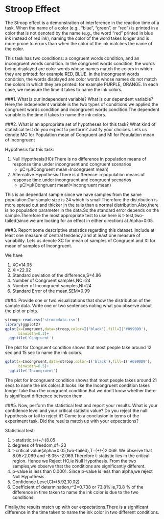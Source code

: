 
Stroop Effect
========================================================


The Stroop effect is a demonstration of interference in the reaction time of a task. When the name of a color (e.g., "blue", "green", or "red") is printed in a color that is not denoted by the name (e.g., the word "red" printed in blue ink instead of red ink), naming the color of the word takes longer and is more prone to errors than when the color of the ink matches the name of the color.

This task has two conditions: a congruent words condition, and an incongruent words condition. In the congruent words condition, the words being displayed are color words whose names match the colors in which they are printed: for example RED, BLUE. In the incongruent words condition, the words displayed are color words whose names do not match the colors in which they are printed: for example PURPLE, ORANGE. In each case, we measure the time it takes to name the ink colors.

###1. What is our independent variable? What is our dependent variable?
Here,the independent variable is the two types of conditions we applied,the congruent words condition and incongruent words condition.The dependent variable is the time it takes to name the ink colors.

###2. What is an appropriate set of hypotheses for this task? What kind of statistical test do you expect to perform? Justify your choices.
Lets us denote MC for Population mean of Congruent and MI for Population mean of Incongruent

Hypothesis for this task:

1. Null Hypothesis(H0):There is no difference in population means of response time under incongruent and   congruent scenarios
   + µC=µI(Congruent mean=Incongruent mean)
2. Alternative Hypothesis:There is difference in population means of response time under incongruent and   congruent scenarios    
   + µC!=µI(Congruent mean!=Incongruent mean)
                           
This is an dependant sample since  we have samples from the same population.Our sample size is 24 which is small.Therefore the distribution is more spread out and thicker in the tails than a normal distribution.Also,there is no population parameter in the data.So,the standard error depends on the sample.Therefore the most appropriate test to use here is t-test,two-tailed(since we are looking for an effect in either direction) at Alpha=0.05.

###3. Report some descriptive statistics regarding this dataset. Include at least one measure of central tendency and at least one measure of variability.
Lets us denote XC for mean of samples of Congruent and XI for mean of samples of Incongruent.

We have

1. XC=14.05
2. XI=22.02
3. Standard deviation of the difference,S=4.86
4. Number of Congruent samples,NC=24
5. Number of Incongruent samples,NI=24
6. Standard Error of the mean,SEM=0.99

###4. Provide one or two visualizations that show the distribution of the sample data. Write one or two sentences noting what you observe about the plot or plots.
```{r echo=FALSE, message=FALSE, warning=FALSE}
stroop<-read.csv('stroopdata.csv')
library(ggplot2)
qplot(x=Congruent,data=stroop,color=I('black'),fill=I('#0990D9'),
      binwidth=0.2)+
  ggtitle('Congruent')

```

The plot for Congruent condition shows that most people take around 12 sec and 15 sec to name the ink colors.

```{r echo=FALSE, message=FALSE, warning=FALSE}
qplot(x=Incongruent,data=stroop,color=I('black'),fill=I('#0990D9'),
      binwidth=0.5)+
  ggtitle('Incongruent')
```

The plot for Incongruent condition shows that most people takes around 21 secs to name the ink colors.It looks like the Incongruent condition takes longer take than the congruent condition.But we don't know whether there is significant difference between them.



###5. Now, perform the statistical test and report your results. What is your confidence level and your critical statistic value? Do you reject the null hypothesis or fail to reject it? Come to a conclusion in terms of the experiment task. Did the results match up with your expectations?

Statistical test:

1. t-statistic,t=(+/-)8.05
2. degrees of freedom,df=23
3. t-critical value(alpha=0.05,two-tailed),T=(+/-)2.069.
We observe that 8.05>2.069 and -8.05<-2.069.Therefore t-statistic lies in the critical region.
Hence we Reject HO,ie Null Hypothesis.
From the two samples,we observe that the conditions are significantly different.
4. p-value is less than 0.0001.
Since p-value is less than alpha,we reject Null Hypothesis.
5. Confidence Level,CI=(5.92,10.02)
6. Coefficient of determination,r^2=0.738 or 73.8% ie,73.8 % of the difference in time taken to name the ink color is due to the two conditions.

Finally,the results match up with our expectations.There is a significant difference in the time taken to name the ink color in two different conditions. 



